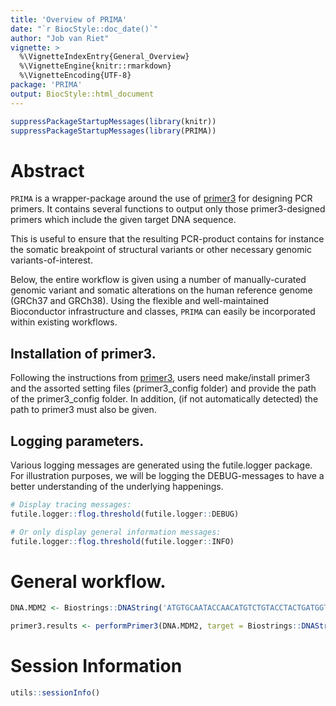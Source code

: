 ```yaml
---
title: 'Overview of PRIMA'
date: "`r BiocStyle::doc_date()`"
author: "Job van Riet"
vignette: >
  %\VignetteIndexEntry{General_Overview}
  %\VignetteEngine{knitr::rmarkdown}
  %\VignetteEncoding{UTF-8}
package: 'PRIMA'
output: BiocStyle::html_document
---
```


```r
suppressPackageStartupMessages(library(knitr))
suppressPackageStartupMessages(library(PRIMA))
```

# Abstract

`PRIMA` is a wrapper-package around the use of [primer3](https://github.com/primer3-org/primer3) for designing PCR primers.
It contains several functions to output only those primer3-designed primers which include the given target DNA sequence.

This is useful to ensure that the resulting PCR-product contains for instance the somatic breakpoint of structural variants or other necessary genomic variants-of-interest. 

Below, the entire workflow is given using a number of manually-curated genomic variant and somatic alterations on the human reference genome (GRCh37 and GRCh38). Using the flexible and well-maintained Bioconductor infrastructure and classes, `PRIMA` can easily be incorporated within existing workflows.

## Installation of primer3.

Following the instructions from [primer3](https://github.com/primer3-org/primer3), users need make/install primer3 and the assorted setting files (primer3_config folder) and provide the path of the primer3_config folder. In addition, (if not automatically detected) the path to primer3 must also be given.

## Logging parameters.

Various logging messages are generated using the futile.logger package.
For illustration purposes, we will be logging the DEBUG-messages to have a better understanding of the underlying happenings.

```r
# Display tracing messages:
futile.logger::flog.threshold(futile.logger::DEBUG)

# Or only display general information messages:
futile.logger::flog.threshold(futile.logger::INFO)
```

# General workflow.

```r
DNA.MDM2 <- Biostrings::DNAString('ATGTGCAATACCAACATGTCTGTACCTACTGATGGTGCTGTAACCACCTCACAGATTCCAGCTTCGGAACAAGAGACCCTGGTTCTTTTTTATCTTGGCCAGTATATTATGACTAAACGATTATATGATGAGAAGCAACAACATATTGTA')

primer3.results <- performPrimer3(DNA.MDM2, target = Biostrings::DNAString('TGGTTCTTTTT'), nPrimer = 3, primer3_config = '~/primer3/src/primer3_config/')
```

# Session Information
```r
utils::sessionInfo()
```
